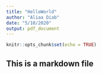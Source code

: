```yaml
---
title: "HelloWorld"
author: "Aliaa Diab"
date: "5/10/2020"
output: pdf_document
---
```


```r
knitr::opts_chunk$set(echo = TRUE)
```

## This is a markdown file
